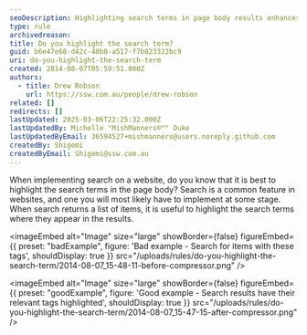 ```yaml
---
seoDescription: Highlighting search terms in page body results enhances user experience and helps users quickly identify relevant information.
type: rule
archivedreason:
title: Do you highlight the search term?
guid: b6e47e68-d42c-40b0-a517-f7b023322bc9
uri: do-you-highlight-the-search-term
created: 2014-08-07T05:59:51.000Z
authors:
  - title: Drew Robson
    url: https://ssw.com.au/people/drew-robson
related: []
redirects: []
lastUpdated: 2025-03-06T22:25:32.000Z
lastUpdatedBy: Michelle "MishManners®™" Duke
lastUpdatedByEmail: 36594527+mishmanners@users.noreply.github.com
createdBy: Shigemi
createdByEmail: Shigemi@ssw.com.au
---
```


When implementing search on a website, do you know that it is best to highlight the search terms in the page body?
Search is a common feature in websites, and one you will most likely have to implement at some stage. When search returns a list of items, it is useful to highlight the search terms where they appear in the results.

<imageEmbed
  alt="Image"
  size="large"
  showBorder={false}
  figureEmbed={{
    preset: "badExample",
    figure: 'Bad example - Search for items with these tags',
    shouldDisplay: true
  }}
  src="/uploads/rules/do-you-highlight-the-search-term/2014-08-07_15-48-11-before-compressor.png"
/>

<imageEmbed
  alt="Image"
  size="large"
  showBorder={false}
  figureEmbed={{
    preset: "goodExample",
    figure: 'Good example - Search results have their relevant tags highlighted',
    shouldDisplay: true
  }}
  src="/uploads/rules/do-you-highlight-the-search-term/2014-08-07_15-47-15-after-compressor.png"
/>
